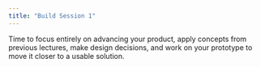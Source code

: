 ```yaml
---
title: "Build Session 1"
---
```


Time to focus entirely on advancing your product, apply concepts from previous lectures, make design decisions, and work on your prototype to move it closer to a usable solution.